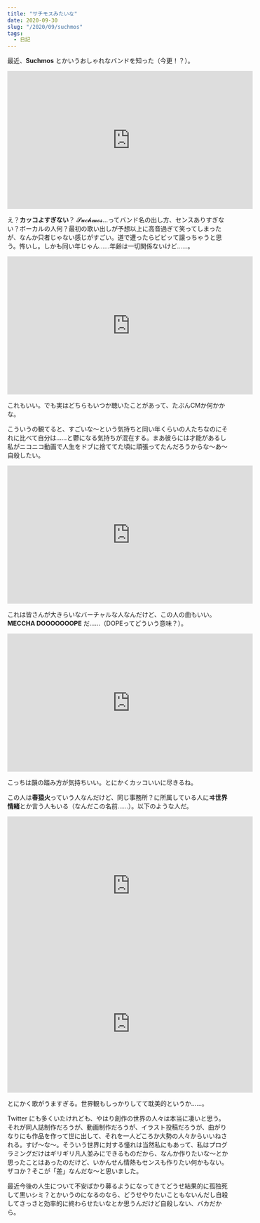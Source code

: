 ```yaml
---
title: "サチモスみたいな"
date: 2020-09-30
slug: "/2020/09/suchmos"
tags:
  - 日記
---
```


最近、**Suchmos** とかいうおしゃれなバンドを知った（今更！？）。

<div style="text-align:center;">
  <iframe width="560" height="315" src="https://www.youtube-nocookie.com/embed/PLgYflfgq0M" frameborder="0" allow="accelerometer; autoplay; clipboard-write; encrypted-media; gyroscope; picture-in-picture" allowfullscreen></iframe>
</div>

え？**カッコよすぎない**？ 𝓢𝓾𝓬𝓱𝓶𝓸𝓼...ってバンド名の出し方、センスありすぎない？ボーカルの人何？最初の歌い出しが予想以上に高音過ぎて笑ってしまったが、なんか只者じゃない感じがすごい。道で遭ったらビビッて譲っちゃうと思う。怖いし。しかも同い年じゃん……年齢は一切関係ないけど……。

<div style="text-align:center;">
  <iframe width="560" height="315" src="https://www.youtube-nocookie.com/embed/iHVyLSG6jaE" frameborder="0" allow="accelerometer; autoplay; clipboard-write; encrypted-media; gyroscope; picture-in-picture" allowfullscreen></iframe>
</div>

これもいい。でも実はどちらもいつか聴いたことがあって、たぶんCMか何かかな。

こういうの観てると、すごいな～という気持ちと同い年くらいの人たちなのにそれに比べて自分は……と鬱になる気持ちが混在する。まあ彼らには才能があるし私がニコニコ動画で人生をドブに捨ててた頃に頑張ってたんだろうからな～あ～自殺したい。

<div style="text-align:center;">
  <iframe width="560" height="315" src="https://www.youtube-nocookie.com/embed/fqE19qwpEjM" frameborder="0" allow="accelerometer; autoplay; clipboard-write; encrypted-media; gyroscope; picture-in-picture" allowfullscreen></iframe>
</div>

これは皆さんが大きらいなバーチャルな人なんだけど、この人の曲もいい。**MECCHA DOOOOOOOPE** だ……（DOPEってどういう意味？）。

<div style="text-align:center;">
  <iframe width="560" height="315" src="https://www.youtube-nocookie.com/embed/KIGXxey4WnI" frameborder="0" allow="accelerometer; autoplay; clipboard-write; encrypted-media; gyroscope; picture-in-picture" allowfullscreen></iframe>
</div>

こっちは韻の踏み方が気持ちいい。とにかくカッコいいに尽きるね。

この人は**春猿火**っていう人なんだけど、同じ事務所？に所属している人に**ヰ世界情緒**とか言う人もいる（なんだこの名前……）。以下のような人だ。

<div style="text-align:center;">
  <iframe width="560" height="315" src="https://www.youtube-nocookie.com/embed/lqTS5eaEhbI" frameborder="0" allow="accelerometer; autoplay; clipboard-write; encrypted-media; gyroscope; picture-in-picture" allowfullscreen></iframe>
  <iframe width="560" height="315" src="https://www.youtube-nocookie.com/embed/EiPZenIQZa0" frameborder="0" allow="accelerometer; autoplay; clipboard-write; encrypted-media; gyroscope; picture-in-picture" allowfullscreen></iframe>
</div>

とにかく歌がうますぎる。世界観もしっかりしてて耽美的というか……。

Twitter にも多くいたけれども、やはり創作の世界の人々は本当に凄いと思う。それが同人誌制作だろうが、動画制作だろうが、イラスト投稿だろうが、曲がりなりにも作品を作って世に出して、それを一人どころか大勢の人々からいいねされる。すげ～な～。そういう世界に対する憧れは当然私にもあって、私はプログラミングだけはギリギリ凡人並みにできるものだから、なんか作りたいな～とか思ったことはあったのだけど、いかんせん情熱もセンスも作りたい何かもない。ザコか？そこが「差」なんだな～と思いました。

最近今後の人生について不安ばかり募るようになってきてどうせ結果的に孤独死して黒いシミ？とかいうのになるのなら、どうせやりたいこともないんだし自殺してさっさと効率的に終わらせたいなとか思うんだけど自殺しない、バカだから。